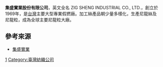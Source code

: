 {{Unreferenced|time=2022-02-22T00:37:12+00:00}}
{{Infobox Company
| company_name = 集盛實業股份有限公司
| company_name_en = Zig Sheng Industrial Co., Ltd.
| company_logo = Zigsheng logo.png
| company_type = [[上市公司|上市公司]]
| company_slogan = 
| market_information = [http://www.twse.com.tw/ch/index.php 臺證所：1455]（1993年10月7日上市）
| ROC_UBN = 
| abbreviated_name = 
| foundation = 1969年8月18日
| location = {{ROC-TW}}<br/>台北總公司地址：[[台北市|台北市]]西寧北路70號2樓<br/>龜山一廠區地址：桃園縣龜山鄉新嶺村東萬壽路60號<br/>觀音二廠區地址：桃園縣觀音工業區成功路一段522號<br/>觀音三廠區地址：桃園縣觀音工業區成功路一段506號
| key_people = [[董事長|董事長]]：葉守焞<br/>[[總經理|總經理]]：蘇百煌
| industry = 紡織產業
| products = [[尼龍|尼龍]]粒、尼龍複合材料、尼龍原絲、尼龍/[[聚酯|聚酯]]加工絲
| capital = [[新臺幣|新台幣]] 53.2億元（2020年）
| revenue = {{decrease}}新台幣 76.8億元<small>（2020年）</small>
| profit = 
| market_value = 
| num_employees = 約900位
| accounting_period = 
| parent = 
| divisions = 
| major_shareholder = 
| subsid = 
| homepage = http://www.zigsheng.com/
| footnotes = 
| width = 
| traded_as = {{twse|1455}}<br>（1993年10月7日上市）
}}
'''集盛實業股份有限公司'''，英文全名 ZIG SHENG INDUSTRIAL CO., LTD.，創立於1969年，是[[台灣|台灣]]主要大型專業假撚廠。加工絲產品朝少量多樣化，生產尼龍絲及尼龍粒，成為全球主要尼龍粒大廠。

==參考來源==
*[http://www.zigsheng.com 集盛實業] {{Wayback|url=http://www.zigsheng.com/ |date=20210415204854 }}

{{TW-corp-stub}}

[[Category:臺灣證券交易所上市公司|1]]
[[Category:臺灣紡織公司|Category:臺灣紡織公司]]